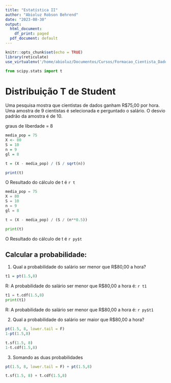 ```yaml
---
title: "Estatística II"
author: "Abioluz Robson Behrend"
date: "2023-08-30"
output:
  html_document:
    df_print: paged
  pdf_document: default
---
```


```r
knitr::opts_chunk$set(echo = TRUE)
library(reticulate)
use_virtualenv('/home/abioluz/Documentos/Cursos/Formacao_Cientista_Dados/venv')
```

```python
from scipy.stats import t

```

# Distribuição T de Student

Uma pesquisa mostra que cientistas de dados ganham R\$75,00 por hora. Uma amostra de 9 cientistas é selecionada e perguntado o salário. O desvio padrão da amostra é de 10.

graus de liberdade = 8

```r
media_pop = 75
X <- 80
S = 10
n = 9
gl = 8

t = (X - media_pop) / (S / sqrt(n))

print(t)

```

O Resultado do cálculo de t é `r t`


```python
media_pop = 75
X = 80
S = 10
n = 9
gl = 8

t = (X - media_pop) / (S / (n**0.5))

print(t)

```

O Resultado do cálculo de t é `r py$t`



## Calcular a probabilidade:

1) Qual a probabilidade do salário ser menor que R\$80,00 a hora?


```r
t1 = pt(1.5,8)
```
R: A probabilidade do salário ser menor que R\$80,00 a hora é: `r t1`


```python
t1 = t.cdf(1.5,8)
print(t1)
```
R: A probabilidade do salário ser menor que R\$80,00 a hora é: `r py$t1`



2) Qual a probabilidade do salário ser maior que R\$80,00 a hora?

```r
pt(1.5, 8, lower.tail = F)
1-pt(1.5,8)

```

```python
t.sf(1.5, 8)
1-t.cdf(1.5,8)

```



3) Somando as duas probabilidades

```r
pt(1.5, 8, lower.tail = F) + pt(1.5,8)

```

```python
t.sf(1.5, 8) + t.cdf(1.5,8)

```





























